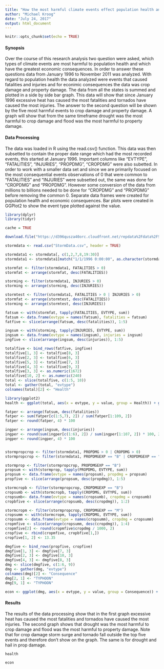 ---
title: "How the most harmful climate events effect population health and their econimic consequences"
author: "Michael Kroog"
date: "July 24, 2017"
output: html_document
---

```{r setup, include=FALSE}
knitr::opts_chunk$set(echo = TRUE)
```
#### **Synopsis**

Over the course of this research analysis two question were asked, which types of climate events are most harmful to population health and which have the greatest economic consequences. In order to answer these questions data from January 1996 to November 2011 was analyzed. With regard to population health the data analyzed were events that caused fatalities and injuries and for econimic consequences the data was crop damage and property damage. The data from all the states is summed and plotted in a side by side bar graph. This data will show that since January 1996 excessive heat has caused the most fatalities and tornados have caused the most injuries. The answer to the second question will be shown by the five most harmful events to crop damage and property damage. A graph will show that from the same timeframe drought was the most harmful to crop damage and flood was the most harmful to property damage.

#### **Data Processing**

The data was loaded in R using the read.csv() function. This data was then subsetted to contain the proper date range which had the most recorded events, this started at January 1996. Important columns like "EVTYPE", "FATALITIES", "INJURIES", "PROPDMG", "CROPDMG" were also subetted. In order to work with a smaller data set and since we are primarily focused on the most consequential events observations of 0 that were common to "FATALITIES" and "INJURIES" were subsetted out, the same was done for "CROPDMG" and "PROPDMG". However some conversion of the data from millions to billions needed to be done for "CROPDMG" and "PROPDMG" before removing the common 0. Separate data frames were created for population health and economic consequences. Bar plots were created in GGPlot2 to show the event type plotted against the value.

```{r}
library(dplyr)
library(tidyr)

cache = TRUE

download.file("https://d396qusza40orc.cloudfront.net/repdata%2Fdata%2FStormData.csv.bz2", "StormData.csv")

stormdata <- read.csv("StormData.csv", header = TRUE)

stormdata1 <- stormdata[, c(1,2,7,8,19:30)]
stormdata1 <- stormdata1[match("1/1/1996 0:00:00", as.character(stormdata1$BGN_DATE)):nrow(stormdata1), ]

stormfat <- filter(stormdata1, FATALITIES > 0)
stormfat <- arrange(stormfat, desc(FATALITIES))

storming <- filter(stormdata1, INJURIES > 0)
storming <- arrange(storming, desc(INJURIES))

stormtest <- filter(stormdata1, FATALITIES > 0 | INJURIES > 0)
stormfat <- arrange(stormtest, desc(FATALITIES))
storming <- arrange(stormtest, desc(INJURIES))

fatsum <- with(stormfat, tapply(FATALITIES, EVTYPE, sum))
fatsum <- data.frame(evtype = names(fatsum), fatalities = fatsum)
fatfive <- slice(arrange(fatsum, desc(fatalities)), 1:5)

ingsum <- with(storming, tapply(INJURIES, EVTYPE, sum))
ingsum <- data.frame(evtype = names(ingsum), injuries = ingsum)
ingfive <- slice(arrange(ingsum, desc(injuries)), 1:5)

totalfive <- bind_rows(fatfive, ingfive)
totalfive[1, 3] <- totalfive[8, 3]
totalfive[2, 3] <- totalfive[6, 3]
totalfive[5, 3] <- totalfive[7, 3]
totalfive[4, 3] <- totalfive[9, 3]
totalfive[3, 3] <- as.numeric(1672)
totalfive[10, 2] <- as.numeric(240)
total <- slice(totalfive, c(1:5, 10))
total <- gather(total, "evtype")
colnames(total)[2] <- "Health"

library(ggplot2)
health <- ggplot(total, aes(x = evtype, y = value, group = Health)) + geom_bar(stat = "identity", position = "dodge", aes(fill = Health)) + labs(x = "Event Type", y = "Population Health") + scale_fill_discrete(labels = c("Fatalities", "Injuries"))

fatper <- arrange(fatsum, desc(fatalities))
fatper <- sum(fatper[c(1:5,7), 2]) / sum(fatper[1:109, 2])
fatper <- round(fatper, 4) * 100

ingper <- arrange(ingsum, desc(injuries))
ingper <- round(sum(ingper[c(1:6), 2]) / sum(ingper[1:107, 2]) * 100, 2)
ingper <- round(ingper, 4) * 100


stormpropcrop <- filter(stormdata1, PROPDMG > 0 | CROPDMG > 0)
stormpropcrop <- filter(stormdata1, PROPDMGEXP == "B" | CROPDMGEXP == "B" | PROPDMGEXP == "M" | CROPDMGEXP == "M")

stormprop <- filter(stormpropcrop, PROPDMGEXP == "B")
propsum <- with(stormprop, tapply(PROPDMG, EVTYPE, sum))
propsum <- data.frame(evtype = names(propsum), propdmg = propsum)
propfive <- slice(arrange(propsum, desc(propdmg)), 1:5)

stormcropb <- filter(stormpropcrop, CROPDMGEXP == "B")
cropsumb <- with(stormcropb, tapply(CROPDMG, EVTYPE, sum))
cropsumb<- data.frame(evtype = names(cropsumb), cropdmg = cropsumb)
cropbfive <- slice(arrange(cropsumb, desc(cropdmg)), 1:2)

stormcropm <- filter(stormpropcrop, CROPDMGEXP == "M")
cropsumm <- with(stormcropm, tapply(CROPDMG, EVTYPE, sum))
cropsumm <- data.frame(evtype = names(cropsumm), cropdmg = cropsumm)
cropmfive <- slice(arrange(cropsumm, desc(cropdmg)), 1:4)
cropmfive[2] <- round(cropmfive$cropdmg / 1000, 2)
cropfive <- rbind(cropmfive, cropbfive[1,])
cropfive[1, 2] <- 13.35

dmgfive <- bind_rows(propfive, cropfive)
dmgfive[1, 3] <- dmgfive[7, 3] 
dmgfive[2, 3] <- dmgfive[10, 3] 
dmgfive[4, 3] <- dmgfive[8, 3] 
dmg <- slice(dmgfive, c(1:6, 9))
dmg <- gather(dmg, "evtype")
colnames(dmg)[2] <- "Consequence"
dmg[2, 1] <- "TYPHOON"
dmg[9, 1] <- "TYPHOON"

econ <- ggplot(dmg, aes(x = evtype, y = value, group = Consequence)) + geom_bar(stat = "identity", position = "dodge", aes(fill = Consequence)) + labs(x = "Event Type", y = "Damage (Billions)") + theme(axis.text.x= element_text(size = 8)) + scale_fill_discrete(labels = c("Crop Damage", "Prop Damage"))
```
#### **Results**

The results of the data processing show that in the first graph excessive heat has caused the most fatalities and tornados have caused the most injuries. The second graph shows that drought was the most harmful to crop damage and flood was the most harmful to property damage. Note that for crop damage storm surge and tornado fall outside the top five events and therefore don't show on the graph. The same is for drought and hail in prop damage.

```{r}
health

econ
```
